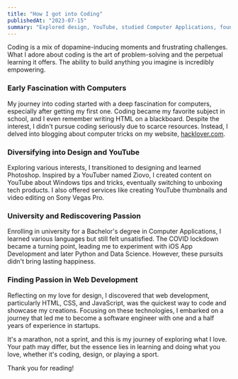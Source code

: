 ```yaml
---
title: "How I got into Coding"
publishedAt: "2023-07-15"
summary: "Explored design, YouTube, studied Computer Applications, found passion in web development."
---
```


Coding is a mix of dopamine-inducing moments and frustrating challenges. What I adore about coding is the art of problem-solving and the perpetual learning it offers. The ability to build anything you imagine is incredibly empowering.

### Early Fascination with Computers

My journey into coding started with a deep fascination for computers, especially after getting my first one. Coding became my favorite subject in school, and I even remember writing HTML on a blackboard. Despite the interest, I didn't pursue coding seriously due to scarce resources. Instead, I delved into blogging about computer tricks on my website, [hacklover.com](#).

### Diversifying into Design and YouTube

Exploring various interests, I transitioned to designing and learned Photoshop. Inspired by a YouTuber named Ziovo, I created content on YouTube about Windows tips and tricks, eventually switching to unboxing tech products. I also offered services like creating YouTube thumbnails and video editing on Sony Vegas Pro.

### University and Rediscovering Passion

Enrolling in university for a Bachelor's degree in Computer Applications, I learned various languages but still felt unsatisfied. The COVID lockdown became a turning point, leading me to experiment with iOS App Development and later Python and Data Science. However, these pursuits didn't bring lasting happiness.

### Finding Passion in Web Development

Reflecting on my love for design, I discovered that web development, particularly HTML, CSS, and JavaScript, was the quickest way to code and showcase my creations. Focusing on these technologies, I embarked on a journey that led me to become a software engineer with one and a half years of experience in startups.

It's a marathon, not a sprint, and this is my journey of exploring what I love. Your path may differ, but the essence lies in learning and doing what you love, whether it's coding, design, or playing a sport.

Thank you for reading!
